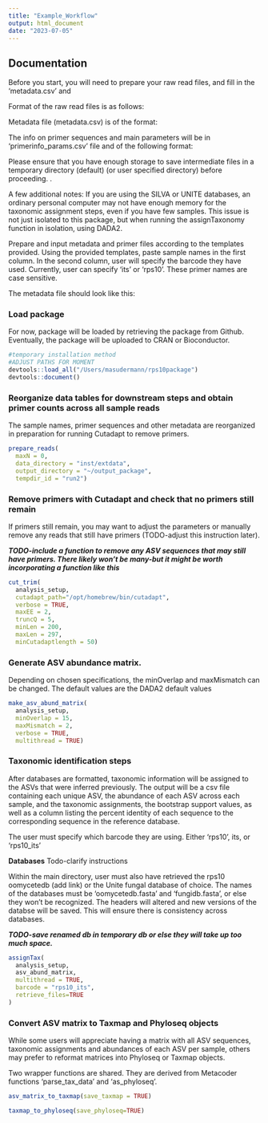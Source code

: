 ```yaml
---
title: "Example_Workflow"
output: html_document
date: "2023-07-05"
---
```


## Documentation 

Before you start, you will need to prepare your raw read files, and fill in the 'metadata.csv' and 

Format of the raw read files is as follows:

Metadata file (metadata.csv) is of the format:

The info on primer sequences and main parameters will be in 'primerinfo_params.csv' file and of the following format: 

Please ensure that you have enough storage to save intermediate files in a temporary directory (default) (or user specified directory) before proceeding. .  

A few additional notes: 
If you are using the SILVA or UNITE databases, an ordinary personal computer may not have enough memory for the taxonomic assignment steps, even if you have few samples. This issue is not just isolated to this package, but when running the assignTaxonomy function in isolation, using DADA2. 

Prepare and input metadata and primer files according to the templates provided. Using the provided templates, paste sample names in the first column.  In the second column, user will specify the barcode they have used. Currently, user can specify 'its' or 'rps10'. These primer names are case sensitive.

The metadata file should look like this:  


### Load package
For now, package will be loaded by retrieving the package from Github. Eventually, the package will be uploaded to CRAN or Bioconductor. 

```r
#temporary installation method
#ADJUST PATHS FOR MOMENT
devtools::load_all("/Users/masudermann/rps10package")
devtools::document()
```

### Reorganize data tables for downstream steps and obtain primer counts across all sample reads  
The sample names, primer sequences and other metadata are reorganized in preparation for running Cutadapt to remove primers. 

```r
prepare_reads(
  maxN = 0, 
  data_directory = "inst/extdata", 
  output_directory = "~/output_package", 
  tempdir_id = "run2")
```

### Remove primers with Cutadapt and check that no primers still remain  

If primers still remain, you may want to adjust the parameters or manually remove any reads that still have primers (TODO-adjust this instruction later). 

***TODO-include a function to remove any ASV sequences that may still have primers. There likely won't be many-but it might be worth incorporating a function like this***

```r
cut_trim(
  analysis_setup,
  cutadapt_path="/opt/homebrew/bin/cutadapt",
  verbose = TRUE,
  maxEE = 2,
  truncQ = 5,
  minLen = 200,
  maxLen = 297,
  minCutadaptlength = 50)
```
### Generate ASV abundance matrix.   

Depending on chosen specifications, the minOverlap and maxMismatch can be changed. The default values are the DADA2 default values 

```r
make_asv_abund_matrix(
  analysis_setup,
  minOverlap = 15,
  maxMismatch = 2,
  verbose = TRUE,
  multithread = TRUE)
```

### Taxonomic identification steps  

After databases are formatted, taxonomic information will be assigned to the ASVs that were inferred previously. The output will be a csv file containing each unique ASV, the abundance of each ASV across each sample, and the taxonomic assignments, the bootstrap support values, as well as a column listing the percent identity of each sequence to the corresponding sequence in the reference database.  

The user must specify which barcode they are using. Either 'rps10', its, or 'rps10_its'

**Databases** Todo-clarify instructions

Within the main directory, user must also have retrieved the rps10 oomycetedb (add link) or the Unite fungal database of choice. The names of the databases must be 'oomycetedb.fasta' and 'fungidb.fasta', or else they won't be recognized. The headers will altered and new versions of the databse will be saved. This will ensure there is consistency across databases. 

***TODO-save renamed db in temporary db or else they will take up too much space.***

```r
assignTax(
  analysis_setup,
  asv_abund_matrix,
  multithread = TRUE,
  barcode = "rps10_its", 
  retrieve_files=TRUE
)
```

### Convert ASV matrix to Taxmap and Phyloseq objects

While some users will appreciate having a matrix with all ASV sequences, taxonomic assignments and abundances of each ASV per sample, others may prefer to reformat matrices into Phyloseq or Taxmap objects. 

Two wrapper functions are shared. They are derived from Metacoder functions 'parse_tax_data' and 'as_phyloseq'.

```r
asv_matrix_to_taxmap(save_taxmap = TRUE)

taxmap_to_phyloseq(save_phyloseq=TRUE)
```

